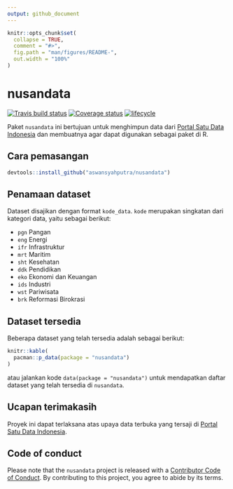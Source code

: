 ```yaml
---
output: github_document
---
```


```r
knitr::opts_chunk$set(
  collapse = TRUE,
  comment = "#>",
  fig.path = "man/figures/README-",
  out.width = "100%"
)
```

# nusandata

[![Travis build status](https://travis-ci.org/aswansyahputra/nusandata.svg?branch=master)](https://travis-ci.org/aswansyahputra/nusandata)
[![Coverage status](https://codecov.io/gh/aswansyahputra/nusandata/branch/master/graph/badge.svg)](https://codecov.io/github/aswansyahputra/nusandata?branch=master)
[![lifecycle](https://img.shields.io/badge/lifecycle-experimental-orange.svg)](https://www.tidyverse.org/lifecycle/#experimental)


Paket `nusandata` ini bertujuan untuk menghimpun data dari [Portal Satu Data Indonesia](https://data.go.id/) dan membuatnya agar dapat digunakan sebagai paket di R.

## Cara pemasangan

``` r
devtools::install_github("aswansyahputra/nusandata")
```

## Penamaan dataset
Dataset disajikan dengan format `kode_data`. `kode` merupakan singkatan dari kategori data, yaitu sebagai berikut:

* `pgn` Pangan
* `eng` Energi
* `ifr` Infrastruktur
* `mrt` Maritim
* `sht` Kesehatan
* `ddk` Pendidikan
* `eko` Ekonomi dan Keuangan
* `ids` Industri
* `wst` Pariwisata
* `brk` Reformasi Birokrasi

## Dataset tersedia
Beberapa dataset yang telah tersedia adalah sebagai berikut:

```r
knitr::kable(
  pacman::p_data(package = "nusandata")
)
```

atau jalankan kode `data(package = "nusandata")` untuk mendapatkan daftar dataset yang telah tersedia di `nusandata`.

## Ucapan terimakasih
Proyek ini dapat terlaksana atas upaya data terbuka yang tersaji di [Portal Satu Data Indonesia](https://data.go.id).

## Code of conduct
Please note that the `nusandata` project is released with a [Contributor Code of Conduct](CODE_OF_CONDUCT.md). By contributing to this project, you agree to abide by its terms.
